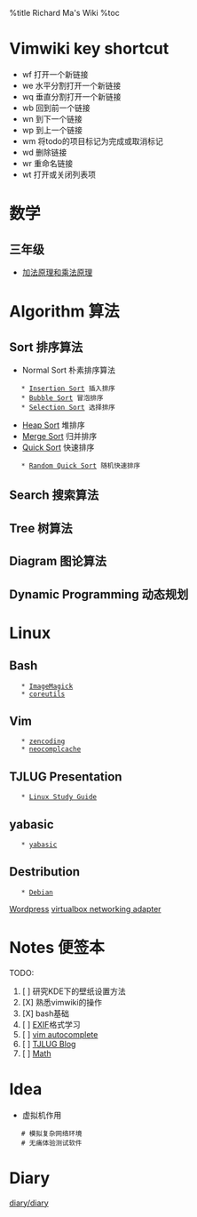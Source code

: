 %title Richard Ma's Wiki
%toc

=Vimwiki key shortcut=
* <Leader>wf 打开一个新链接
* <Leader>we 水平分割打开一个新链接
* <Leader>wq 垂直分割打开一个新链接
* <Leader>wb 回到前一个链接
* <Leader>wn 到下一个链接
* <Leader>wp 到上一个链接
* <Leader>wm 将todo的项目标记为完成或取消标记
* <Leader>wd 删除链接
* <Leader>wr 重命名链接
* <Leader>wt 打开或关闭列表项

=数学=
==三年级==
* [[加法原理和乘法原理]]

=Algorithm 算法=
==Sort 排序算法==
* Normal Sort 朴素排序算法
    * [[Insertion Sort]] 插入排序
    * [[Bubble Sort]] 冒泡排序
    * [[Selection Sort]] 选择排序
* [[Heap Sort]] 堆排序
* [[Merge Sort]] 归并排序
* [[Quick Sort]] 快速排序
    * [[Random Quick Sort]] 随机快速排序
==Search 搜索算法==
==Tree 树算法==
==Diagram 图论算法==
==Dynamic Programming 动态规划==

=Linux=
==Bash==
    * [[ImageMagick]]
    * [[coreutils]]
==Vim==
    * [[zencoding]]
    * [[neocomplcache]]
==TJLUG Presentation==
    * [[Linux Study Guide]]
==yabasic==
    * [[yabasic]]
==Destribution==
    * [[Debian]]

[[Wordpress]]
[[virtualbox networking adapter]]

=Notes 便签本=
TODO:
# [ ] 研究KDE下的壁纸设置方法
# [X] 熟悉vimwiki的操作
# [X] bash基础
# [ ] [[EXIF]]格式学习
# [ ] [[vim autocomplete]]
# [ ] [[TJLUG Blog]]
# [ ] [[Math]]

=Idea=
* 虚拟机作用
    # 模拟复杂网络环境
    # 无痛体验测试软件
=Diary=
[[diary/diary]]
